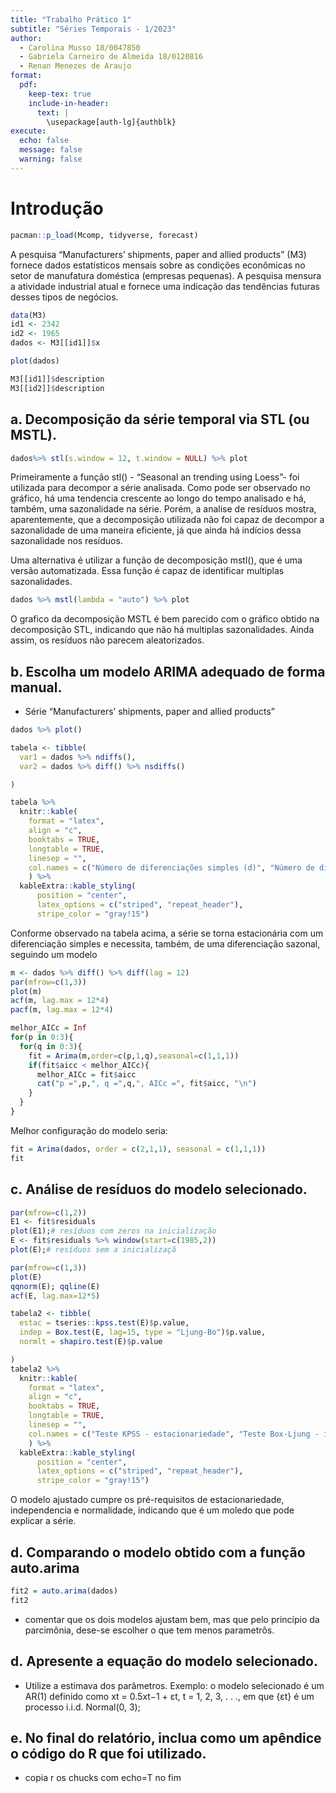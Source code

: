 ```yaml
---
title: "Trabalho Prático 1"
subtitle: "Séries Temporais - 1/2023" 
author:
  - Carolina Musso 18/0047850
  - Gabriela Carneiro de Almeida 18/0120816
  - Renan Menezes de Araujo
format: 
  pdf:
    keep-tex: true
    include-in-header:
      text: |
        \usepackage[auth-lg]{authblk}
execute:
  echo: false
  message: false
  warning: false
---
```


# Introdução

```r
pacman::p_load(Mcomp, tidyverse, forecast)
```

A pesquisa "Manufacturers' shipments, paper and allied products" (M3) fornece dados estatísticos mensais sobre as condições econômicas no setor de manufatura doméstica (empresas pequenas). A pesquisa mensura a atividade industrial atual e fornece uma indicação das tendências futuras desses tipos de negócios.



```r
data(M3)
id1 <- 2342 
id2 <- 1965
dados <- M3[[id1]]$x

plot(dados)

M3[[id1]]$description 
M3[[id2]]$description 
```


## a. Decomposição da série temporal via STL (ou MSTL).

```r
dados%>% stl(s.window = 12, t.window = NULL) %>% plot
```

Primeiramente a função stl() - "Seasonal an trending using Loess"- foi utilizada para decompor a série analisada. Como pode ser observado no gráfico, há uma tendencia crescente ao longo do tempo analisado e há, também, uma sazonalidade na série. Porém, a analise de resíduos mostra, aparentemente, que a decomposição utilizada não foi capaz de decompor a sazonalidade de uma maneira eficiente, já que ainda há indícios dessa sazonalidade nos resíduos.

Uma alternativa é utilizar a função de decomposição mstl(), que é uma versão automatizada. Essa função é capaz de identificar multiplas sazonalidades.

```r
dados %>% mstl(lambda = "auto") %>% plot

```
O grafico da decomposição MSTL é bem parecido com o gráfico obtido na decomposição STL, indicando que não há multiplas sazonalidades. Ainda assim, os resíduos não parecem aleatorizados.


## b. Escolha um modelo ARIMA adequado de forma manual.

- Série "Manufacturers' shipments, paper and allied products"
```r
dados %>% plot()
```
```r
tabela <- tibble(
  var1 = dados %>% ndiffs(),
  var2 = dados %>% diff() %>% nsdiffs()

)

tabela %>%
  knitr::kable(
    format = "latex",
    align = "c",
    booktabs = TRUE,
    longtable = TRUE,
    linesep = "",
    col.names = c("Número de diferenciações simples (d)", "Número de diferenciações sazonais (D)"),
    ) %>%
  kableExtra::kable_styling(
      position = "center",
      latex_options = c("striped", "repeat_header"),
      stripe_color = "gray!15")
```

Conforme observado na tabela acima, a série se torna estacionária com um diferenciação simples e necessita, também, de uma diferenciação sazonal, seguindo um modelo  

\begin{align*}
  SARIMA (p, 1, q) X (P, 1, Q)
\end{align*}

```r
m <- dados %>% diff() %>% diff(lag = 12)
par(mfrow=c(1,3))
plot(m)
acf(m, lag.max = 12*4)
pacf(m, lag.max = 12*4)
```
```r
melhor_AICc = Inf
for(p in 0:3){
  for(q in 0:3){
    fit = Arima(m,order=c(p,1,q),seasonal=c(1,1,1))
    if(fit$aicc < melhor_AICc){
      melhor_AICc = fit$aicc
      cat("p =",p,", q =",q,", AICc =", fit$aicc, "\n")
    }
  }
}

```
Melhor configuração do modelo seria:

\begin{align*}
  SARIMA (2, 1, 1) X (1, 1, 1)
\end{align*}

```r
fit = Arima(dados, order = c(2,1,1), seasonal = c(1,1,1))
fit
```



## c. Análise de resíduos do modelo selecionado. 

```r

par(mfrow=c(1,2))
E1 <- fit$residuals
plot(E1);# resíduos com zeros na inicialização
E <- fit$residuals %>% window(start=c(1985,2))
plot(E);# resíduos sem a inicializaçã
```

```r
par(mfrow=c(1,3))
plot(E)
qqnorm(E); qqline(E)
acf(E, lag.max=12*5)
```

```r
tabela2 <- tibble(
  estac = tseries::kpss.test(E)$p.value,
  indep = Box.test(E, lag=15, type = "Ljung-Bo")$p.value,
  normlt = shapiro.test(E)$p.value

)
tabela2 %>%
  knitr::kable(
    format = "latex",
    align = "c",
    booktabs = TRUE,
    longtable = TRUE,
    linesep = "",
    col.names = c("Teste KPSS - estacionariedade", "Teste Box-Ljung - independência", "Teste Shapiro-Wilk - normalidade"),
    ) %>%
  kableExtra::kable_styling(
      position = "center",
      latex_options = c("striped", "repeat_header"),
      stripe_color = "gray!15")
```
O modelo ajustado cumpre os pré-requisitos de estacionariedade, independencia e normalidade, indicando que é um moledo que pode explicar a série.

## d. Comparando o modelo obtido com a função auto.arima

```r
fit2 = auto.arima(dados)
fit2
```

- comentar que os dois modelos ajustam bem, mas que pelo princípio da parcimônia, dese-se escolher o que tem menos parametrôs. 

## d. Apresente a equação do modelo selecionado.

-  Utilize a estimava dos parâmetros. Exemplo: o modelo selecionado é um AR(1) definido como
xt = 0.5xt−1 + εt, t = 1, 2, 3, . . ., em que {εt} é um processo i.i.d. Normal(0, 3);

## e. No final do relatório, inclua como um apêndice o código do R que foi utilizado.

- copia r os chucks com echo=T no fim